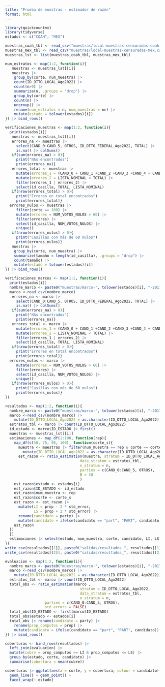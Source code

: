 ```yaml
---
title: "Prueba de muestras - estimador de razón"
format: html
---
```


```r
library(quickcountmx)
library(tidyverse)
estados <- c("COAH", "MEX")
```

```r
muestras_coah_tbl <- read_csv("muestras/local-muestras-censuradas-coah.csv")
muestras_mex_tbl <- read_csv("muestras/local-muestras-censuradas-mex.csv")
muestras_lst <- list(muestras_coah_tbl, muestras_mex_tbl)
```

```r
num_estratos <- map(1:2, function(i){
   muestras <- muestras_lst[[i]]
   muestras |>
    group_by(corte, num_muestra) |>
    count(ID_DTTO_LOCAL_Ago2022) |> 
    count(n>0) |>
    summarize(n, .groups = "drop") |>
    group_by(corte) |>
    count(n) |>
    ungroup() |>
    rename(num_estratos = n, num_muestras = nn) |>
    mutate(estado = tolower(estados)[i])
}) |> bind_rows()    
```

```r
verificaciones_muestras <- map(1:2, function(i){
  print(estados[i])
   muestras <- muestras_lst[[i]]
   errores_na <- muestras |>  
     select(CAND_0:CAND_5, OTROS, ID_DTTO_FEDERAL_Ago2022, TOTAL) |>
     is.na() |> colSums()
   if(sum(errores_na) > 0){
     print("NAs encontrados")
     print(errores_na)}
   errores_total <- muestras |>
     mutate(errores_1 = (CAND_0 + CAND_1 +CAND_2 +CAND_3 +CAND_4 + CAND_5 + OTROS - TOTAL)>0) |>
     mutate(errores_2 = LISTA_NOMINAL < TOTAL) |>
     filter(errores_1 | errores_2) |>
     select(id_casilla, TOTAL, LISTA_NOMINAL) 
   if(nrow(errores_total) > 0){
     print("Errores en total encontrados")
     print(errores_total)}
  errores_nulos <- muestras |>
     filter(corte == 100) |>
     mutate(errores = NUM_VOTOS_NULOS > 60) |>
     filter(errores) |>
     select(id_casilla, NUM_VOTOS_NULOS) |>
     unique()
   if(nrow(errores_nulos) > 0){
     print("Casillas con más de 60 nulos")
     print(errores_nulos)}
   muestras |>
    group_by(corte, num_muestra) |>
    summarize(tamaño = length(id_casilla), .groups = "drop") |>
    count(tamaño) |>
    mutate(estado = tolower(estados)[i])  
}) |> bind_rows()    
```

```r
verificaciones_marcos <- map(1:2, function(i){
  print(estados[i])
  nombre_marco <- paste0("muestras/marco-", tolower(estados)[i], "-2017.csv")
  marco <-read_csv(nombre_marco)
   errores_na <- marco |>  
     select(CAND_0:CAND_5, OTROS, ID_DTTO_FEDERAL_Ago2022, TOTAL) |>
     is.na() |> colSums()
   if(sum(errores_na) > 0){
     print("NAs encontrados")
     print(errores_na)}
   errores_total <- marco |>
     mutate(errores_1 = (CAND_0 + CAND_1 +CAND_2 +CAND_3 +CAND_4 + CAND_5 + OTROS - TOTAL)>0) |>
     mutate(errores_2 = LISTA_NOMINAL < TOTAL) |>
     filter(errores_1 | errores_2) |>
     select(id_casilla, TOTAL, LISTA_NOMINAL) 
   if(nrow(errores_total) > 0){
     print("Errores en total encontrados")
     print(errores_total)}
  errores_nulos <- marco |>
     mutate(errores = NUM_VOTOS_NULOS > 60) |>
     filter(errores) |>
     select(id_casilla, NUM_VOTOS_NULOS) |>
     unique()
   if(nrow(errores_nulos) > 0){
     print("Casillas con más de 60 nulos")
     print(errores_nulos)}
})    
```

```r
resultados <- map(1:2, function(i){
  nombre_marco <- paste0("muestras/marco-", tolower(estados)[i], "-2017.csv")
  marco <-read_csv(nombre_marco) |> 
    mutate(ID_DTTO_LOCAL_Ago2022 = as.character(ID_DTTO_LOCAL_Ago2022))
  estratos_tbl <- marco |> count(ID_DTTO_LOCAL_Ago2022)
  id_estado <- marco$ID_ESTADO |> first()
  muestras <- muestras_lst[[i]]
  estimaciones <- map_df(1:100, function(rep){
    map_df(c(50, 75, 90, 100), function(corte_s){
      muestra <- muestras |> filter(num_muestra == rep & corte == corte_s) |> 
        mutate(ID_DTTO_LOCAL_Ago2022 = as.character(ID_DTTO_LOCAL_Ago2022)) 
      est_razon <- ratio_estimation(muestra, stratum = ID_DTTO_LOCAL_Ago2022, 
                                  data_stratum = estratos_tbl, 
                                  n_stratum = n, 
                                  parties = c(CAND_0:CAND_5, OTROS), 
                                  B = 50
                                  )
    est_razon$estado <- estados[i]
    est_razon$ID_ESTADO <- id_estado
    est_razon$num_muestra <- rep
    est_razon$corte <- corte_s
    est_razon <- est_razon |> 
      mutate(LI = prop - 2 * std_error,
             LS = prop + 2 * std_error) |> 
      rename(candidato = party) |> 
      mutate(candidato = ifelse(candidato == "part", "PART", candidato))
    est_razon
  })
  })
  estimaciones |> select(estado, num_muestra, corte, candidato, LI, LS)
})
write_csv(resultados[[1]], paste0("salidas/resultados_", resultados[[1]]$estado[1], ".csv"))
write_csv(resultados[[2]], paste0("salidas/resultados_", resultados[[2]]$estado[1], ".csv"))
```

```r
evaluacion <- map(1:2, function(i){
  nombre_marco <- paste0("muestras/marco-", tolower(estados)[i], "-2017.csv")
  marco <-read_csv(nombre_marco) |> 
    mutate(ID_DTTO_LOCAL_Ago2022 = as.character(ID_DTTO_LOCAL_Ago2022))
  estratos_tbl <- marco |> count(ID_DTTO_LOCAL_Ago2022)
  total_obs <- ratio_estimation(marco ,
                                  stratum = ID_DTTO_LOCAL_Ago2022,
                                  data_stratum = estratos_tbl,
                                  n_stratum = n, 
                  parties = c(CAND_0:CAND_5, OTROS),
                  std_errors = FALSE)
  total_obs$ID_ESTADO <- first(marco$ID_ESTADO)
  total_obs$estado <- estados[i]
  total_obs |> rename(candidato = party) |> 
    rename(prop_computos = prop) |> 
    mutate(candidato = ifelse(candidato == "part", "PART", candidato))  
}) |> bind_rows() 
```

```r
coberturas <- bind_rows(resultados) |>
  left_join(evaluacion) |>
  mutate(cubre = prop_computos >= LI & prop_computos <= LS) |> 
  group_by(estado, corte, candidato) |> 
  summarise(cobertura = mean(cubre)) 
```

```r
coberturas |> ggplot(aes(x = corte, y = cobertura, colour = candidato)) +
  geom_line() + geom_point() +
  facet_wrap(~ estado)
```

